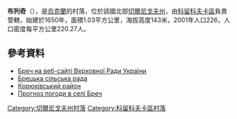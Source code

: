 {{coord|51|44|19|N|32|21|3|E|scale:100000|display=title}}

'''布列奇'''（{{lang-uk|Бреч}}），是[[烏克蘭|烏克蘭]]的村落，位於該國北部[[切爾尼戈夫州|切爾尼戈夫州]]，由[[科留科夫卡區|科留科夫卡區]]負責管轄，始建於1650年，面積1.03平方公里，海拔高度143米，2001年人口226，人口密度每平方公里220.27人。

==參考資料==
* [http://w1.c1.rada.gov.ua/pls/z7503/A005?rdat1=07.12.2011&rf7571=40286 Бреч на веб-сайті Верховної Ради України] {{Wayback|url=http://w1.c1.rada.gov.ua/pls/z7503/A005?rdat1=07.12.2011&rf7571=40286 |date=20180530035759 }}
* [http://brechrada.com.ua/ Брецька сільська рада] {{Wayback|url=http://brechrada.com.ua/ |date=20210121145610 }}
* [http://korjukivka.at.ua/dir/7 Корюківський район] {{Wayback|url=http://korjukivka.at.ua/dir/7 |date=20170621120448 }}
* [http://weather.in.ua/ua/chernigovskaja/2011 Прогноз погоди в селі Бреч] {{Wayback|url=http://weather.in.ua/ua/chernigovskaja/2011 |date=20160305074943 }}

[[Category:切爾尼戈夫州村落|Category:切爾尼戈夫州村落]]
[[Category:科留科夫卡區村落|Category:科留科夫卡區村落]]


{{Chernihiv-geo-stub}}
